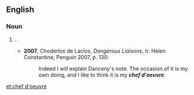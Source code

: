 ==English==

===Noun===
{{en-noun|chefs d'oeuvre}}

# {{alternative form of|chef-d'œuvre|nodot=1}} {{gloss|a masterpiece}}.
#* '''2007''', Choderlos de Laclos, ''Dangerous Liaisons'', tr. Helen Constantine, Penguin 2007, p. 130:
#*: Indeed I will explain Danceny's note.  The occasion of it is my own doing, and I like to think it is my '''''chef d'oeuvre'''''.

[[et:chef d'oeuvre]]